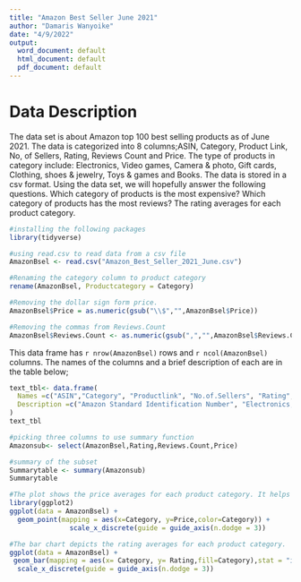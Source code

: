---
title: "Amazon Best Seller June 2021"
author: "Damaris Wanyoike"
date: "4/9/2022"
output:
  word_document: default
  html_document: default
  pdf_document: default
---

# Data Description
The data set is about Amazon top 100 best selling products as of June 2021. The data is categorized into 8 columns;ASIN, Category, Product Link, No, of Sellers, Rating, Reviews Count and Price. The type of products in category include: Electronics, Video games, Camera & photo, Gift cards, Clothing, shoes & jewelry, Toys & games and Books. The data is stored in a csv format. Using the data set, we will hopefully answer the following questions. Which category of products is the most expensive? Which category of products has the most reviews? The rating averages for each product category.


```{r, include=FALSE}
#installing the following packages
library(tidyverse)
```

```{r, echo=TRUE,results='hide'}
#using read.csv to read data from a csv file
AmazonBsel <- read.csv("Amazon_Best_Seller_2021_June.csv")
```

```{r, echo=TRUE, results='hide'}
#Renaming the category column to product category
rename(AmazonBsel, Productcategory = Category)

```


```{r AmazonBsel}
#Removing the dollar sign form price.
AmazonBsel$Price = as.numeric(gsub("\\$","",AmazonBsel$Price))

#Removing the commas from Reviews.Count
AmazonBsel$Reviews.Count <- as.numeric(gsub(",","",AmazonBsel$Reviews.Count))
```

This data frame has `r nrow(AmazonBsel)` rows and `r ncol(AmazonBsel)` columns. The names of the columns and a brief description of each are in the table below;


```{r}
text_tbl<- data.frame(
  Names =c("ASIN","Category", "Productlink", "No.of.Sellers", "Rating", "Reviews.Count", "Price"),
  Description =c("Amazon Standard Identification Number", "Electronics,Video games,Camera & photo, Gift cards,Clothing,shoes & jewelry, Toys & games, Books","Link with respect to the Amazon product","Number of sellers selling the product", "Star value that a shopper submits for the product/features","Number of reviews submitted by customers for the product"," The price of the product")
)
text_tbl
```

```{r}
#picking three columns to use summary function
Amazonsub<- select(AmazonBsel,Rating,Reviews.Count,Price)

```

```{r, inlcude=TRUE}
#summary of the subset
Summarytable <- summary(Amazonsub)
Summarytable
```


```{r}
#The plot shows the price averages for each product category. It helps depicts which product category are the most and least expensive.
library(ggplot2)
ggplot(data = AmazonBsel) +
  geom_point(mapping = aes(x=Category, y=Price,color=Category)) +
               scale_x_discrete(guide = guide_axis(n.dodge = 3))
```

```{r}
#The bar chart depicts the rating averages for each product category.
ggplot(data = AmazonBsel) +
 geom_bar(mapping = aes(x= Category, y= Rating,fill=Category),stat = "identity") +
  scale_x_discrete(guide = guide_axis(n.dodge = 3))
```


















